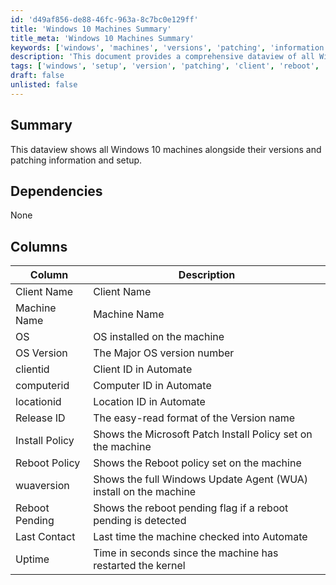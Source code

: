 ```yaml
---
id: 'd49af856-de88-46fc-963a-8c7bc0e129ff'
title: 'Windows 10 Machines Summary'
title_meta: 'Windows 10 Machines Summary'
keywords: ['windows', 'machines', 'versions', 'patching', 'information']
description: 'This document provides a comprehensive dataview of all Windows 10 machines, detailing their versions, patching information, and setup. It includes various columns that represent critical data points such as OS version, client ID, and reboot policies.'
tags: ['windows', 'setup', 'version', 'patching', 'client', 'reboot', 'uptime']
draft: false
unlisted: false
---
```

## Summary

This dataview shows all Windows 10 machines alongside their versions and patching information and setup.

## Dependencies

None

## Columns

| Column          | Description                                               |
|-----------------|-----------------------------------------------------------|
| Client Name     | Client Name                                              |
| Machine Name    | Machine Name                                             |
| OS              | OS installed on the machine                              |
| OS Version      | The Major OS version number                              |
| clientid        | Client ID in Automate                                    |
| computerid      | Computer ID in Automate                                  |
| locationid      | Location ID in Automate                                  |
| Release ID      | The easy-read format of the Version name                |
| Install Policy   | Shows the Microsoft Patch Install Policy set on the machine |
| Reboot Policy    | Shows the Reboot policy set on the machine               |
| wuaversion      | Shows the full Windows Update Agent (WUA) install on the machine |
| Reboot Pending   | Shows the reboot pending flag if a reboot pending is detected |
| Last Contact     | Last time the machine checked into Automate              |
| Uptime          | Time in seconds since the machine has restarted the kernel |












